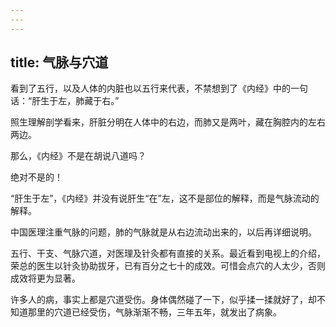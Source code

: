 ```yaml
---
---
---
```

title: 气脉与穴道
---




看到了五行，以及人体的内脏也以五行来代表，不禁想到了《内经》中的一句话：“肝生于左，肺藏于右。”

照生理解剖学看来，肝脏分明在人体中的右边，而肺又是两叶，藏在胸腔内的左右两边。

那么，《内经》不是在胡说八道吗？

绝对不是的！

“肝生于左”，《内经》并没有说肝生“在”左，这不是部位的解释，而是气脉流动的解释。

中国医理注重气脉的问题，肺的气脉就是从右边流动出来的，以后再详细说明。

五行、干支、气脉穴道，对医理及针灸都有直接的关系。最近看到电视上的介绍，荣总的医生以针灸协助拔牙，已有百分之七十的成效。可惜会点穴的人太少，否则成效将更为显著。

许多人的病，事实上都是穴道受伤。身体偶然碰了一下，似乎揉一揉就好了，却不知道那里的穴道已经受伤，气脉渐渐不畅，三年五年，就发出了病象。